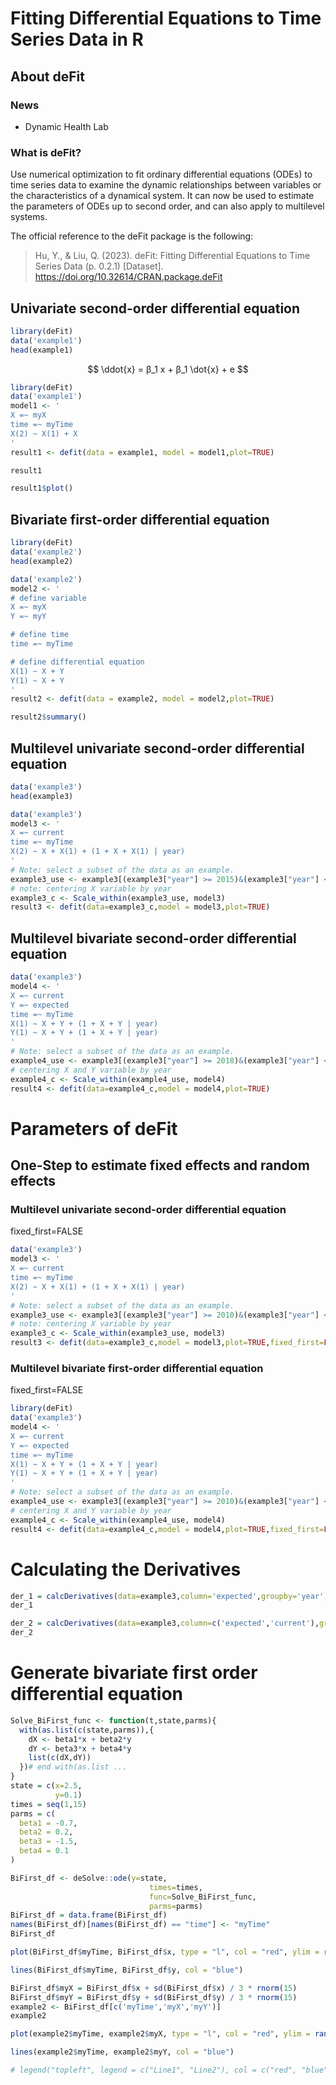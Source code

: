 # Fitting Differential Equations to Time Series Data in R

## About deFit

### News

-   Dynamic Health Lab

### What is deFit?

Use numerical optimization to fit ordinary differential equations (ODEs) to time series data to examine the dynamic relationships between variables or the characteristics of a dynamical system. It can now be used to estimate the parameters of ODEs up to second order, and can also apply to multilevel systems.

The official reference to the deFit package is the following:

> Hu, Y., & Liu, Q. (2023). deFit: Fitting Differential Equations to Time Series Data (p. 0.2.1) [Dataset]. <https://doi.org/10.32614/CRAN.package.deFit>

## Univariate second-order differential equation

```{r}
library(deFit)
data('example1')
head(example1)
```

$$ \ddot{x} = β_1 x + β_1 \dot{x} + e $$

```{r}
library(deFit)
data('example1')
model1 <- '
X =~ myX
time =~ myTime
X(2) ~ X(1) + X
'
result1 <- defit(data = example1, model = model1,plot=TRUE)
```

```{r}
result1
```

```{r}
result1$plot()
```

## Bivariate first-order differential equation

```{r}
library(deFit)
data('example2')
head(example2)
```

```{r}
data('example2')
model2 <- '
# define variable
X =~ myX
Y =~ myY

# define time
time =~ myTime

# define differential equation
X(1) ~ X + Y
Y(1) ~ X + Y
'
result2 <- defit(data = example2, model = model2,plot=TRUE)
```

```{r}
result2$summary()
```

## Multilevel univariate second-order differential equation

```{r}
data('example3')
head(example3)
```

```{r}
data('example3')
model3 <- '
X =~ current
time =~ myTime
X(2) ~ X + X(1) + (1 + X + X(1) | year)
'
# Note: select a subset of the data as an example.
example3_use <- example3[(example3["year"] >= 2015)&(example3["year"] <= 2018),]
# note: centering X variable by year
example3_c <- Scale_within(example3_use, model3) 
result3 <- defit(data=example3_c,model = model3,plot=TRUE)
```

## Multilevel bivariate second-order differential equation

```{r}
data('example3')
model4 <- '
X =~ current
Y =~ expected
time =~ myTime
X(1) ~ X + Y + (1 + X + Y | year)
Y(1) ~ X + Y + (1 + X + Y | year)
'
# Note: select a subset of the data as an example.
example4_use <- example3[(example3["year"] >= 2018)&(example3["year"] <= 2022),]
# centering X and Y variable by year
example4_c <- Scale_within(example4_use, model4) 
result4 <- defit(data=example4_c,model = model4,plot=TRUE)
```

# Parameters of deFit

## One-Step to estimate fixed effects and random effects

### Multilevel univariate second-order differential equation

fixed_first=FALSE

```{r}
data('example3')
model3 <- '
X =~ current
time =~ myTime
X(2) ~ X + X(1) + (1 + X + X(1) | year)
'
# Note: select a subset of the data as an example.
example3_use <- example3[(example3["year"] >= 2010)&(example3["year"] <= 2022),] 
# note: centering X variable by year
example3_c <- Scale_within(example3_use, model3) 
result3 <- defit(data=example3_c,model = model3,plot=TRUE,fixed_first=FALSE)
```

### Multilevel bivariate first-order differential equation

fixed_first=FALSE

```{r}
library(deFit)
data('example3')
model4 <- '
X =~ current
Y =~ expected
time =~ myTime
X(1) ~ X + Y + (1 + X + Y | year)
Y(1) ~ X + Y + (1 + X + Y | year)
'
# Note: select a subset of the data as an example.
example4_use <- example3[(example3["year"] >= 2010)&(example3["year"] <= 2018),]
# centering X and Y variable by year
example4_c <- Scale_within(example4_use, model4) 
result4 <- defit(data=example4_c,model = model4,plot=TRUE,fixed_first=FALSE)
```

# Calculating the Derivatives

```{r}
der_1 = calcDerivatives(data=example3,column='expected',groupby='year',order=2,window=5)
der_1
```

```{r}
der_2 = calcDerivatives(data=example3,column=c('expected','current'),groupby='year',time='myTime',order=2,window=5)
der_2
```

# Generate bivariate first order differential equation

```{r}
Solve_BiFirst_func <- function(t,state,parms){
  with(as.list(c(state,parms)),{
    dX <- beta1*x + beta2*y
    dY <- beta3*x + beta4*y
    list(c(dX,dY))
  })# end with(as.list ...
}
state = c(x=2.5,
          y=0.1)
times = seq(1,15)
parms = c(
  beta1 = -0.7,
  beta2 = 0.2,
  beta3 = -1.5,
  beta4 = 0.1
)

BiFirst_df <- deSolve::ode(y=state,
                               times=times,
                               func=Solve_BiFirst_func,
                               parms=parms)
BiFirst_df = data.frame(BiFirst_df)
names(BiFirst_df)[names(BiFirst_df) == "time"] <- "myTime"
BiFirst_df

```

```{r}
plot(BiFirst_df$myTime, BiFirst_df$x, type = "l", col = "red", ylim = range(c(BiFirst_df$x, BiFirst_df$y)), main = "Plot", xlab = "x", ylab = "y")

lines(BiFirst_df$myTime, BiFirst_df$y, col = "blue")
```

```{r}
BiFirst_df$myX = BiFirst_df$x + sd(BiFirst_df$x) / 3 * rnorm(15)
BiFirst_df$myY = BiFirst_df$y + sd(BiFirst_df$y) / 3 * rnorm(15)
example2 <- BiFirst_df[c('myTime','myX','myY')]
example2
```

```{r}
plot(example2$myTime, example2$myX, type = "l", col = "red", ylim = range(c(example2$myX, example2$myY)), main = "Plot", xlab = "myX", ylab = "myY")

lines(example2$myTime, example2$myY, col = "blue")

# legend("topleft", legend = c("Line1", "Line2"), col = c("red", "blue"), lty = 1)
```
